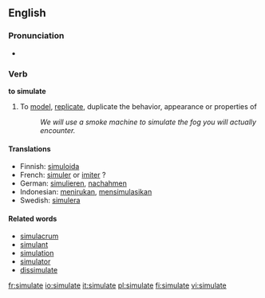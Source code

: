 ==English==

===Pronunciation===
* {{IPA|/sɪmjʉːleɪt/}}

=== Verb ===
'''to simulate'''

# To [[model]], [[replicate]], duplicate the behavior, appearance or properties of
#: ''We will use a smoke machine to simulate the fog you will actually encounter.''

====Translations====
{{top}}
* Finnish: [[simuloida]]
* French: [[simuler]] or [[imiter]] ?
* German: [[simulieren]], [[nachahmen]]
* Indonesian: [[tiru|menirukan]], [[simulasi|mensimulasikan]]
* Swedish: [[simulera]]
{{bottom}}

====Related words====
*[[simulacrum]]
*[[simulant]]
*[[simulation]]
*[[simulator]]
*[[dissimulate]]

[[fr:simulate]]
[[io:simulate]]
[[it:simulate]]
[[pl:simulate]]
[[fi:simulate]]
[[vi:simulate]]
